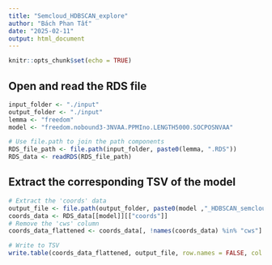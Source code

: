 ```yaml
---
title: "Semcloud_HDBSCAN_explore"
author: "Bách Phan Tất"
date: "2025-02-11"
output: html_document
---
```


```r
knitr::opts_chunk$set(echo = TRUE)
```

## Open and read the RDS file

```r
input_folder <- "./input"
output_folder <- "./input"
lemma <- "freedom"
model <- "freedom.nobound3-3NVAA.PPMIno.LENGTH5000.SOCPOSNVAA"

# Use file.path to join the path components
RDS_file_path <- file.path(input_folder, paste0(lemma, ".RDS"))
RDS_data <- readRDS(RDS_file_path)
```

## Extract the corresponding TSV of the model
```r
# Extract the 'coords' data
output_file <- file.path(output_folder, paste0(model ,"_HDBSCAN_semcloud.tsv"))
coords_data <- RDS_data[[model]][["coords"]]
# Remove the 'cws' column
coords_data_flattened <- coords_data[, !names(coords_data) %in% "cws"]

# Write to TSV
write.table(coords_data_flattened, output_file, row.names = FALSE, col.names = TRUE, sep = '\t', quote = FALSE)
```